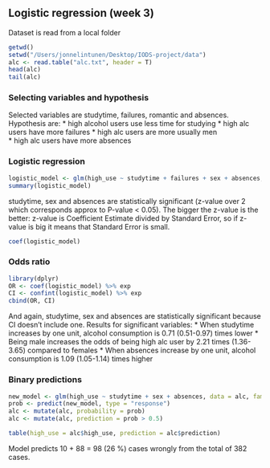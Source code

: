 ## Logistic regression (week 3)

Dataset is read from a local folder
```r
getwd()
setwd("/Users/jonnelintunen/Desktop/IODS-project/data")
alc <- read.table("alc.txt", header = T)
head(alc)
tail(alc)
```

### Selecting variables and hypothesis

Selected variables are studytime, failures, romantic and absences. Hypothesis are:
* high alcohol users use less time for studying
* high alc users have more failures
* high alc users are more usually men  
* high alc users have more absences 

### Logistic regression

```r
logistic_model <- glm(high_use ~ studytime + failures + sex + absences, data = alc, family = "binomial")
summary(logistic_model)
```
studytime, sex and absences are statistically significant (z-value over 2 which corresponds approx to P-value < 0.05). The bigger the z-value is the better:  z-value is Coefficient Estimate divided by Standard Error, so if z-value is big it means that Standard Error is small. 

```r
coef(logistic_model)
```

### Odds ratio
```r
library(dplyr)
OR <- coef(logistic_model) %>% exp
CI <- confint(logistic_model) %>% exp
cbind(OR, CI)
```
And again, studytime, sex and absences are statistically significant because CI doesn't include one.
Results for significant variables: 
* When studytime increases by one unit, alcohol consumption is 0.71 (0.51-0.97) times lower
* Being male increases the odds of being high alc user by 2.21 times (1.36-3.65) compared to females
* When absences increase by one unit, alcohol consumption is 1.09 (1.05-1.14) times higher 

### Binary predictions 
```r
new_model <- glm(high_use ~ studytime + sex + absences, data = alc, family = "binomial")
prob <- predict(new_model, type = "response")
alc <- mutate(alc, probability = prob)
alc <- mutate(alc, prediction = prob > 0.5)

table(high_use = alc$high_use, prediction = alc$prediction)
```
Model predicts 10 + 88 = 98 (26 %) cases wrongly from the total of 382 cases. 


